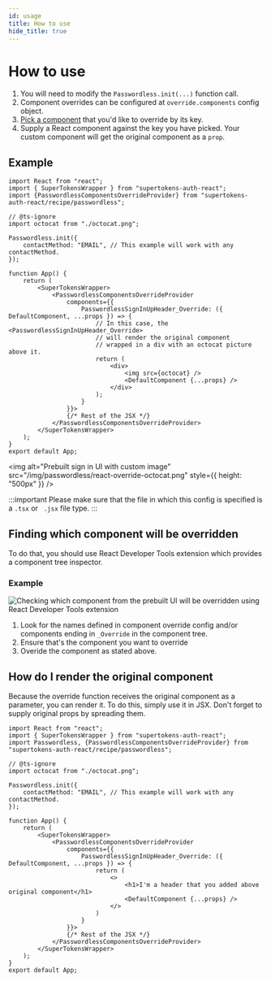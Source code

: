 ```yaml
---
id: usage
title: How to use
hide_title: true
---
```



# How to use

1. You will need to modify the `Passwordless.init(...)` function call.
2. Component overrides can be configured at `override.components` config object.
3. [Pick a component](#finding-which-component-will-be-overridden) that you'd like to override by its key.
4. Supply a React component against the key you have picked. Your custom component will get the original component as a `prop`.

## Example
<FrontendSDKTabs>
<TabItem value="reactjs">

```tsx
import React from "react";
import { SuperTokensWrapper } from "supertokens-auth-react";
import {PasswordlessComponentsOverrideProvider} from "supertokens-auth-react/recipe/passwordless";

// @ts-ignore
import octocat from "./octocat.png";

Passwordless.init({
    contactMethod: "EMAIL", // This example will work with any contactMethod.
});

function App() {
    return (
        <SuperTokensWrapper>
            <PasswordlessComponentsOverrideProvider
                components={{
                    PasswordlessSignInUpHeader_Override: ({ DefaultComponent, ...props }) => {
                        // In this case, the <PasswordlessSignInUpHeader_Override> 
                        // will render the original component
                        // wrapped in a div with an octocat picture above it.
                        return (
                            <div>
                                <img src={octocat} />
                                <DefaultComponent {...props} />
                            </div>
                        );
                    }
                }}>
                {/* Rest of the JSX */}
            </PasswordlessComponentsOverrideProvider>
        </SuperTokensWrapper>
    );
}
export default App;

```

<img alt="Prebuilt sign in UI with custom image" src="/img/passwordless/react-override-octocat.png" style={{
    height: "500px"
}} />

:::important
Please make sure that the file in which this config is specified is a `.tsx` or ` .jsx` file type.
:::

</TabItem>
</FrontendSDKTabs>

## Finding which component will be overridden
To do that, you should use React Developer Tools extension which provides a component tree inspector.

### Example
<img alt="Checking which component from the prebuilt UI will be overridden using React Developer Tools extension" src="/img/passwordless/override/find-component.png" />

1. Look for the names defined in component override config and/or components ending in `_Override` in the component tree.
2. Ensure that's the component you want to override
3. Overide the component as stated above.

## How do I render the original component
Because the override function receives the original component as a parameter,
you can render it. To do this, simply use it in JSX. Don't forget to supply original props
by spreading them.

```tsx
import React from "react";
import { SuperTokensWrapper } from "supertokens-auth-react";
import Passwordless, {PasswordlessComponentsOverrideProvider} from "supertokens-auth-react/recipe/passwordless";

// @ts-ignore
import octocat from "./octocat.png";

Passwordless.init({
    contactMethod: "EMAIL", // This example will work with any contactMethod.
});

function App() {
    return (
        <SuperTokensWrapper>
            <PasswordlessComponentsOverrideProvider
                components={{
                    PasswordlessSignInUpHeader_Override: ({ DefaultComponent, ...props }) => {
                        return (
                            <>
                                <h1>I'm a header that you added above original component</h1>
                                <DefaultComponent {...props} />
                            </>
                        )
                    }
                }}>
                {/* Rest of the JSX */}
            </PasswordlessComponentsOverrideProvider>
        </SuperTokensWrapper>
    );
}
export default App;
```